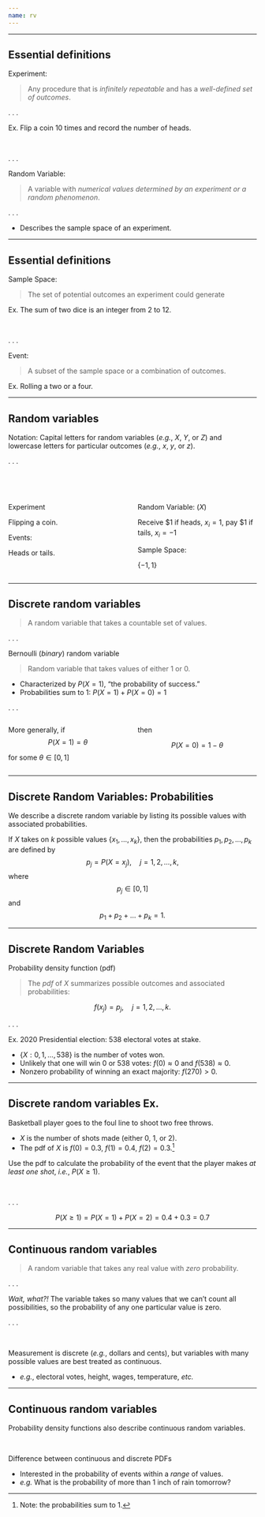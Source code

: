 ```yaml
---
name: rv
---
```


---

## Essential definitions

[Experiment:]{.hi} 

> Any procedure that is _infinitely repeatable_ and has a _well-defined set of outcomes_.

. . .

[Ex.]{.ex} Flip a coin 10 times and record the number of heads. 

<br>

. . .

[Random Variable:]{.hp}

> A variable with _numerical values determined by an experiment or a random phenomenon_.

. . .

- Describes the [sample space]{.blue} of an experiment.

---

## Essential definitions

[Sample Space:]{.hi-teal}

> The set of potential outcomes an experiment could generate

[Ex.]{.ex} The sum of two dice is an integer from 2 to 12.

<br>

. . .


[Event:]{.hii}

> A subset of the [sample space]{.teal} or a combination of outcomes.

[Ex.]{.ex} Rolling a two or a four.

---

## Random variables

[Notation:]{.hi} Capital letters for random variables (_e.g._, $X$, $Y$, or $Z$) and lowercase letters for particular outcomes (_e.g._, $x$, $y$, or $z$).

. . .

<br>
<br>

:::: {.columns}

::: {.column width="50%"}
[Experiment]{.hi}

Flipping a coin.

[Events:]{.hii}

Heads or tails.
:::

::: {.column width="50%"}
[Random Variable:]{.hp} ($X$) 


Receive $1 if heads, $x_i=1$, pay $1 if tails, $x_i=-1$  

[Sample Space:]{.hi-teal} 

$\{-1,1\}$

:::

::::

<!-- ---

## Probability density (mass) functions

> A function that describes the relative likelihood of observing a continuous random variable $X$ take on a particular value.

Denoted $f_X(x)$ and satisfies the following properties:

- $f_X(x) \geq 0$ for all $x$.
- The total probability of observing $X$ within the entire range of possible values is 1. Or,

 $$
  \int_{-\infty}^{\infty} f_X(x) , dx = 1
  $$


Allows us to compute probabilities for continuous random variables

- A PDF is a continuous version of the probability mass function (PMF) for discrete random variables.


---

## Cumulative density functions -->

---

## Discrete random variables

> A random variable that takes a countable set of values.

. . .

[Bernoulli (_binary_) random variable]{.hi}

> Random variable that takes values of either 1 or 0.


- Characterized by $P(X=1)$, "the probability of success."
- Probabilities sum to 1: $P(X=1) + P(X=0) = 1$

. . .

:::: {.columns}

::: {.column width="50%"}

More generally, if 
$$
P(X=1) = \theta
$$

for some $\theta \in [0,1]$
:::

::: {.column width="50%"}
then 

$$
P(X=0) = 1 - \theta
$$
:::

::::
---

## Discrete Random Variables: Probabilities 

We describe a discrete random variable by listing its possible values with associated probabilities.

If $X$ takes on $k$ possible values $\{x_1, \dots, x_k\}$, then the probabilities $p_1, p_2, \dots, p_k$ are defined by $$p_j = P(X=x_j), \quad j = 1,2, \dots, k,$$ where $$p_j \in [0,1]$$ and $$p_1 + p_2 + \dots + p_k = 1.$$

---

## Discrete Random Variables

[Probability density function]{.hi} (pdf)

> The _pdf_ of $X$ summarizes possible outcomes and associated probabilities: 

$$f(x_j)=p_j, \quad j=1,2,\dots,k.$$

. . .

[Ex.]{.ex} 2020 Presidential election: 538 electoral votes at stake.

- $\{X:0,1, \dots, 538\}$ is the number of votes won. 
- Unlikely that one will win 0 or 538 votes: $f(0) \approx 0$ and $f(538) \approx 0$.
- Nonzero probability of winning an exact majority: $f(270) > 0$.


---

## Discrete random variables [Ex.]{.ex}

Basketball player goes to the foul line to shoot two free throws.

- $X$ is the number of shots made (either 0, 1, or 2).
- The pdf of $X$ is $f(0)= 0.3$, $f(1) = 0.4$, $f(2) = 0.3$.^[[Note:]{.note} the probabilities sum to 1.]

Use the pdf to calculate the probability of the [event]{.hii} that the player makes _at least one shot_, _i.e._, $P(X \geq 1)$.

<br>

. . .

$$
P(X \geq 1) = P(X=1) + P(X=2)= 0.4 + 0.3 = 0.7
$$


---

## Continuous random variables

> A random variable that takes any real value with _zero_ probability.

. . .

_Wait, what?!_ [The variable takes so many values that we can't count all possibilities, so the probability of any one particular value is zero.]{.fragment}

. . .

<br>

Measurement is discrete ([_e.g._]{.note}, dollars and cents), but variables with many possible values are best treated as continuous.

- [_e.g._]{.note}, electoral votes, height, wages, temperature, _etc._

---

## Continuous random variables

Probability density functions also describe continuous random variables.

<br>

Difference between continuous and discrete [PDFs]{.hi}

- Interested in the probability of events within a _range_ of values.
- [_e.g._]{.note} What is the probability of more than 1 inch of rain tomorrow? 

